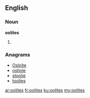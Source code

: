 ==English==

===Noun===
'''oolites'''

# {{plural of|[[oolite]]}}

===Anagrams===
* [[Osloite#English|Osloite]]
* [[ostiole#English|ostiole]]
* [[stoolie#English|stoolie]]
* [[toolies#English|toolies]]

[[ar:oolites]]
[[fr:oolites]]
[[ku:oolites]]
[[my:oolites]]